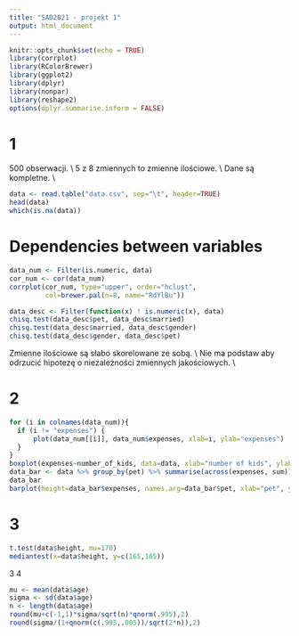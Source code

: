 ```yaml
---
title: "SAD2021 - projekt 1"
output: html_document
---
```


```r
knitr::opts_chunk$set(echo = TRUE)
library(corrplot)
library(RColorBrewer)
library(ggplot2)
library(dplyr)
library(nonpar)
library(reshape2)
options(dplyr.summarise.inform = FALSE)
```

# 1
500 obserwacji. \\
5 z 8 zmiennych to zmienne ilościowe. \\
Dane są kompletne. \\
```r
data <- read.table("data.csv", sep="\t", header=TRUE)
head(data)
which(is.na(data))
```

# Dependencies between variables
```r
data_num <- Filter(is.numeric, data)
cor_num <- cor(data_num)
corrplot(cor_num, type="upper", order="hclust",
         col=brewer.pal(n=8, name="RdYlBu"))
```

```r
data_desc <- Filter(function(x) ! is.numeric(x), data)
chisq.test(data_desc$pet, data_desc$married)
chisq.test(data_desc$married, data_desc$gender)
chisq.test(data_desc$gender, data_desc$pet)
```
Zmienne ilościowe są słabo skorelowane ze sobą. \\
Nie ma podstaw aby odrzucić hipotezę o niezależności zmiennych jakościowych. \\

# 2
```r
for (i in colnames(data_num)){
  if (i != "expenses") {
      plot(data_num[[i]], data_num$expenses, xlab=i, ylab="expenses")
  }
}
boxplot(expenses~number_of_kids, data=data, xlab="number of kids", ylab="expenses")
data_bar <- data %>% group_by(pet) %>% summarise(across(expenses, sum))
data_bar
barplot(height=data_bar$expenses, names.arg=data_bar$pet, xlab="pet", ylab="expenses")
```
# 3

```r
t.test(data$height, mu=170)
mediantest(x=data$height, y=c(165,165))
```

3 4
```r
mu <- mean(data$age)
sigma <- sd(data$age)
n <- length(data$age)
round(mu+c(-1,1)*sigma/sqrt(n)*qnorm(.995),2)
round(sigma/(1+qnorm(c(.995,.005))/sqrt(2*n)),2)
```
